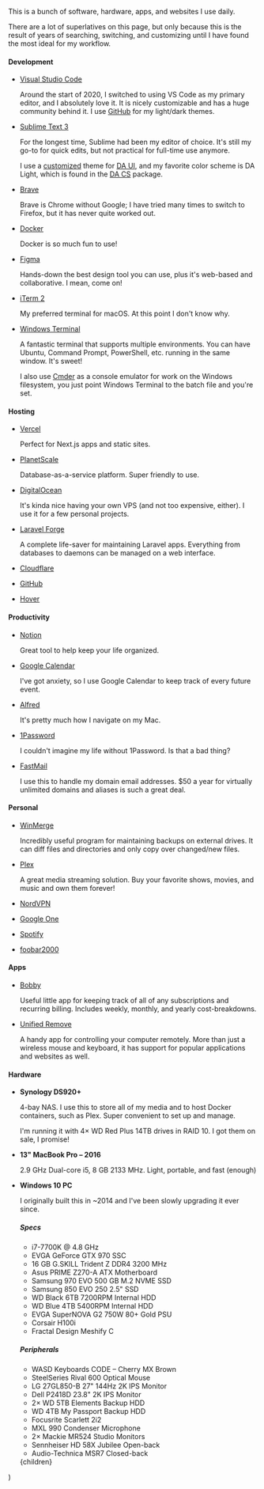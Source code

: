 
This is a bunch of software, hardware, apps, and websites I use daily.

There are a lot of superlatives on this page, but only because this is the result of years of searching, switching, and customizing until I have found the most ideal for my workflow.

#### Development

- [Visual Studio Code](https://code.visualstudio.com)

  Around the start of 2020, I switched to using VS Code as my primary editor, and I absolutely love it. It is nicely customizable and has a huge community behind it. I use [GitHub](https://marketplace.visualstudio.com/items?itemName=GitHub.github-vscode-theme) for my light/dark themes.

- [Sublime Text 3](https://sublimetext.com)

  For the longest time, Sublime had been my editor of choice. It's still my go-to for quick edits, but not practical for full-time use anymore.

  I use a [customized](https://gist.github.com/zaknesler/436c4d7e6c607321e2a56de9e28795e8) theme for [DA UI](https://github.com/Krypto/sublime-da-ui), and my favorite color scheme is DA Light, which is found in the [DA CS](https://github.com/Krypto/sublime-da-cs) package.

- [Brave](https://brave.com)

  Brave is Chrome without Google; I have tried many times to switch to Firefox, but it has never quite worked out.

- [Docker](https://docker.com)

  Docker is so much fun to use!

- [Figma](https://figma.com)

  Hands-down the best design tool you can use, plus it's web-based and collaborative. I mean, come on!

- [iTerm 2](https://iterm2.com)

  My preferred terminal for macOS. At this point I don't know why.

- [Windows Terminal](https://microsoft.com/en-us/p/windows-terminal/9n0dx20hk701)

  A fantastic terminal that supports multiple environments. You can have Ubuntu, Command Prompt, PowerShell, etc. running in the same window. It's sweet!

  I also use [Cmder](https://cmder.net) as a console emulator for work on the Windows filesystem, you just point Windows Terminal to the batch file and you're set.

#### Hosting

- [Vercel](https://vercel.com)

  Perfect for Next.js apps and static sites.

- [PlanetScale](https://planetscale.com)

  Database-as-a-service platform. Super friendly to use.

- [DigitalOcean](https://digitalocean.com/?refcode=704e28ee95b8)

  It's kinda nice having your own VPS (and not too expensive, either). I use it for a few personal projects.

- [Laravel Forge](https://forge.laravel.com)

  A complete life-saver for maintaining Laravel apps. Everything from databases to daemons can be managed on a web interface.

- [Cloudflare](https://cloudflare.com)
- [GitHub](https://github.com)
- [Hover](https://hover.com)


#### Productivity

- [Notion](https://notion.so)

  Great tool to help keep your life organized.

- [Google Calendar](https://calendar.google.com)

  I've got anxiety, so I use Google Calendar to keep track of every future event.

- [Alfred](https://alfredapp.com)

  It's pretty much how I navigate on my Mac.

- [1Password](https://1password.com)

  I couldn't imagine my life without 1Password. Is that a bad thing?

- [FastMail](https://fastmail.com)

  I use this to handle my domain email addresses. $50 a year for virtually unlimited domains and aliases is such a great deal.

#### Personal

- [WinMerge](https://winmerge.org)

  Incredibly useful program for maintaining backups on external drives. It can diff files and directories and only copy over changed/new files.

- [Plex](https://plex.tv)

  A great media streaming solution. Buy your favorite shows, movies, and music and own them forever!

- [NordVPN](https://nordvpn.com)
- [Google One](https://one.google.com)
- [Spotify](https://spotify.com)
- [foobar2000](https://foobar2000.com)


#### Apps

- [Bobby](https://bobbyapp.co)

  Useful little app for keeping track of all of any subscriptions and recurring billing. Includes weekly, monthly, and yearly cost-breakdowns.

- [Unified Remove](https://unifiedremote.com)

  A handy app for controlling your computer remotely. More than just a wireless mouse and keyboard, it has support for popular applications and websites as well.

#### Hardware

- **Synology DS920+**

  4-bay NAS. I use this to store all of my media and to host Docker containers, such as Plex. Super convenient to set up and manage.

  I'm running it with 4× WD Red Plus 14TB drives in RAID 10. I got them on sale, I promise!

- **13" MacBook Pro &ndash; 2016**

  2.9 GHz Dual-core i5, 8 GB 2133 MHz. Light, portable, and fast (enough)

- **Windows 10 PC**

  I originally built this in ~2014 and I've been slowly upgrading it ever since.

  ##### Specs

  - i7-7700K @ 4.8 GHz
  - EVGA GeForce GTX 970 SSC
  - 16 GB G.SKILL Trident Z DDR4 3200 MHz
  - Asus PRIME Z270-A ATX Motherboard
  - Samsung 970 EVO 500 GB M.2 NVME SSD
  - Samsung 850 EVO 250 2.5" SSD
  - WD Black 6TB 7200RPM Internal HDD
  - WD Blue 4TB 5400RPM Internal HDD
  - EVGA SuperNOVA G2 750W 80+ Gold PSU
  - Corsair H100i
  - Fractal Design Meshify C

  ##### Peripherals

  - WASD Keyboards CODE &ndash; Cherry MX Brown
  - SteelSeries Rival 600 Optical Mouse
  - LG 27GL850-B 27" 144Hz 2K IPS Monitor
  - Dell P2418D 23.8" 2K IPS Monitor
  - 2× WD 5TB Elements Backup HDD
  - WD 4TB My Passport Backup HDD
  - Focusrite Scarlett 2i2
  - MXL 990 Condenser Microphone
  - 2× Mackie MR524 Studio Monitors
  - Sennheiser HD 58X Jubilee Open-back
  - Audio-Technica MSR7 Closed-back

  <Content title="Uses">
    <div className="prose dark:prose-dark">{children}</div>
  </Content>
)
